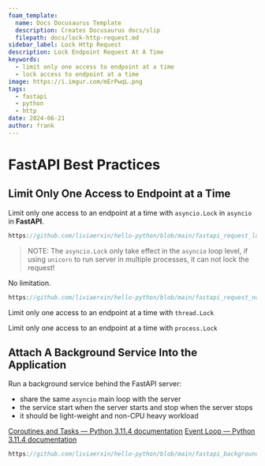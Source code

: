 ```yaml
---
foam_template:
  name: Docs Docusaurus Template
  description: Creates Docusaurus docs/slip
  filepath: docs/lock-http-request.md
sidebar_label: Lock Http Request
description: Lock Endpoint Request At A Time
keywords:
  - limit only one access to endpoint at a time
  - lock access to endpoint at a time
image: https://i.imgur.com/mErPwqL.png
tags:
  - fastapi
  - python
  - http
date: 2024-06-21
author: frank
---
```


# FastAPI Best Practices

## Limit Only One Access to Endpoint at a Time

Limit only one access to an endpoint at a time with `asyncio.Lock` in `asyncio` in **FastAPI**.

```js reference
https://github.com/liviaerxin/hello-python/blob/main/fastapi_request_lock.py
```

> NOTE: The `asyncio.Lock` only take effect in the `asyncio` loop level, if using `unicorn` to run server in multiple processes, it can not lock the request! 

No limitation.

```js reference
https://github.com/liviaerxin/hello-python/blob/main/fastapi_request_nolock.py
```

Limit only one access to an endpoint at a time with `thread.Lock`

Limit only one access to an endpoint at a time with `process.Lock`

## Attach A Background Service Into the Application

Run a background service behind the FastAPI server:

- share the same `asyncio` main loop with the server
- the service start when the server starts and stop when the server stops
- it should be light-weight and non-CPU heavy workload

[Coroutines and Tasks — Python 3.11.4 documentation](https://docs.python.org/3/library/asyncio-task.html#asyncio.Task.cancel)
[Event Loop — Python 3.11.4 documentation](https://docs.python.org/3/library/asyncio-eventloop.html#asyncio.loop.create_task)

```js reference
https://github.com/liviaerxin/hello-python/blob/main/fastapi_background_service.py
```